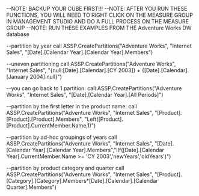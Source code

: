 --NOTE: BACKUP YOUR CUBE FIRST!!!
--NOTE: AFTER YOU RUN THESE FUNCTIONS, YOU WILL NEED TO RIGHT CLICK ON THE MEASURE GROUP IN MANAGEMENT STUDIO AND DO A FULL PROCESS ON THE MEASURE GROUP
--NOTE: RUN THESE EXAMPLES FROM THE Adventure Works DW database

--partition by year
call ASSP.CreatePartitions("Adventure Works", "Internet Sales", "[Date].[Calendar Year].[Calendar Year].Members")

--uneven partitioning
call ASSP.CreatePartitions("Adventure Works", "Internet Sales", "{null:[Date].[Calendar].[CY 2003]} + {[Date].[Calendar].[January 2004]:null}")

--you can go back to 1 partition:
call ASSP.CreatePartitions("Adventure Works", "Internet Sales", "[Date].[Calendar Year].[All Periods]")

--partition by the first letter in the product name:
call ASSP.CreatePartitions("Adventure Works", "Internet Sales", "[Product].[Product].[Product].Members", "Left([Product].[Product].CurrentMember.Name,1)")

--partition by ad-hoc groupings of years
call ASSP.CreatePartitions("Adventure Works", "Internet Sales", "[Date].[Calendar Year].[Calendar Year].Members","IIf([Date].[Calendar Year].CurrentMember.Name >= 'CY 2003','newYears','oldYears')")

--partition by product category and quarter
call ASSP.CreatePartitions("Adventure Works", "Internet Sales", "[Product].[Category].[Category].Members*[Date].[Calendar].[Calendar Quarter].Members")

